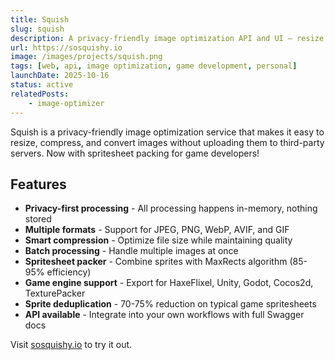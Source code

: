 ```yaml
---
title: Squish
slug: squish
description: A privacy-friendly image optimization API and UI — resize, compress, convert images, and pack game spritesheets effortlessly.
url: https://sosquishy.io
image: /images/projects/squish.png
tags: [web, api, image optimization, game development, personal]
launchDate: 2025-10-16
status: active
relatedPosts:
    - image-optimizer
---
```


Squish is a privacy-friendly image optimization service that makes it easy to resize, compress, and convert images without uploading them to third-party servers. Now with spritesheet packing for game developers!

## Features

- **Privacy-first processing** - All processing happens in-memory, nothing stored
- **Multiple formats** - Support for JPEG, PNG, WebP, AVIF, and GIF
- **Smart compression** - Optimize file size while maintaining quality
- **Batch processing** - Handle multiple images at once
- **Spritesheet packer** - Combine sprites with MaxRects algorithm (85-95% efficiency)
- **Game engine support** - Export for HaxeFlixel, Unity, Godot, Cocos2d, TexturePacker
- **Sprite deduplication** - 70-75% reduction on typical game spritesheets
- **API available** - Integrate into your own workflows with full Swagger docs

Visit [sosquishy.io](https://sosquishy.io) to try it out.
